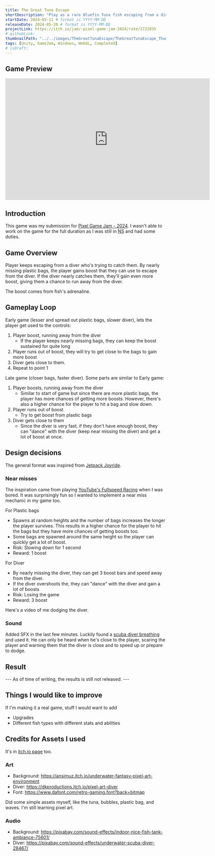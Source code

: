 ```yaml
---
title: The Great Tuna Escape
shortDescription: "Play as a rare Bluefin Tuna fish escaping from a diver who's trying to catch you."
startDate: 2024-05-11 # format is YYYY-MM-DD
releaseDate: 2024-05-20 # format is YYYY-MM-DD
projectLink: https://itch.io/jam/-pixel-game-jam-2024/rate/2721035
# githubLink: 
thumbnailPath: "../../images/TheGreatTunaEscape/TheGreatTunaEscape_Thumbnail2.png"
tags: [Unity, GameJam, Windows, WebGL, Completed]
# isDraft:
---
```


## Game Preview
<iframe frameborder="0" src="https://itch.io/embed-upload/10506970?color=333333" allowfullscreen="" width="640" height="380"><a href="https://gnoxnahtedev.itch.io/reupload-pixel-game-jam-24">Play Reupload Pixel Game Jam-24 on itch.io</a></iframe>

## Introduction
This game was my submission for [Pixel Game Jam - 2024](https://itch.io/jam/-pixel-game-jam-2024). I wasn't able to work on the game for the full duration as I was still in <abbr title="National Service">NS</abbr> and had some duties. 

## Game Overview
Player keeps escaping from a diver who's trying to catch them. By nearly missing plastic bags, the player gains boost that they can use to escape from the diver. If the diver nearly catches them, they'll gain even more boost, giving them a chance to run away from the diver.

The boost comes from fish's adrenaline. 

## Gameplay Loop
Early game (lesser and spread out plastic bags, slower diver), lets the player get used to the controls:
1. Player boost, running away from the diver
    - If the player keeps nearly missing bags, they can keep the boost sustained for quite long
2. Player runs out of boost, they will try to get close to the bags to gain more boost
3. Diver gets close to them.
4. Repeat to point 1

Late game (closer bags, faster diver). Some parts are similar to Early game:
1. Player boosts, running away from the diver
    - Similar to start of game but since there are more plastic bags, the player has more chances of getting more boosts. However, there's also a higher chance for the player to hit a bag and slow down.
2. Player runs out of boost
    - Try to get boost from plastic bags
3. Diver gets close to them
    - Since the diver is very fast, if they don't have enough boost, they can "dance" with the diver (keep near missing the diver) and get a lot of boost at once.

## Design decisions
The general format was inspired from [Jetpack Joyride](https://www.halfbrick.com/games/jetpack-joyride-classic).

### Near misses
The inspiration came from playing [YouTube's Fullspeed Racing](https://www.youtube.com/playables/UgkxbgLQk7KP4zQKHctwKY-XKtpJ_OBWL4aO) when I was bored. It was surprisingly fun so I wanted to implement a near miss mechanic in my game too.        

For Plastic bags
- Spawns at random heights and the number of bags increases the longer the player survives. This results in a higher chance for the player to hit the bags but they have more chances of getting boosts too.
- Some bags are spawned around the same height so the player can quickly get a lot of boost.
- Risk: Slowing down for 1 second
- Reward: 1 boost

For Diver
- By nearly missing the diver, they can get 3 boost bars and speed away from the diver.
- If the diver overshoots the, they can "dance" with the diver and gain a lot of boosts
- Risk: Losing the game
- Reward: 3 boost

Here's a video of me dodging the diver.

### Sound
Added SFX in the last few minutes. Luckily found a [scuba diver breathing](https://pixabay.com/sound-effects/underwater-scuba-diver-28467/) and used it. He can only be heard when he's close to the player, scaring the player and warning them that the diver is close and to speed up or prepare to dodge.

## Result
--- As of time of writing, the results is still not released. ---

## Things I would like to improve
If I'm making it a real game, stuff I would want to add
- Upgrades
- Different fish types with different stats and abilities


## Credits for Assets I used
It's in [itch.io page](https://gnoxnahtedev.itch.io/the-great-tuna-escape) too.
### Art
- Background: https://ansimuz.itch.io/underwater-fantasy-pixel-art-environment
- Diver: https://dkproductions.itch.io/pixel-art-diver
- Font: https://www.dafont.com/retro-gaming.font?back=bitmap

Did some simple assets myself, like the tuna, bubbles, plastic bag, and waves. I'm still learning pixel art.

### Audio
- Background: https://pixabay.com/sound-effects/indoor-nice-fish-tank-ambiance-75601/
- Diver: https://pixabay.com/sound-effects/underwater-scuba-diver-28467/
